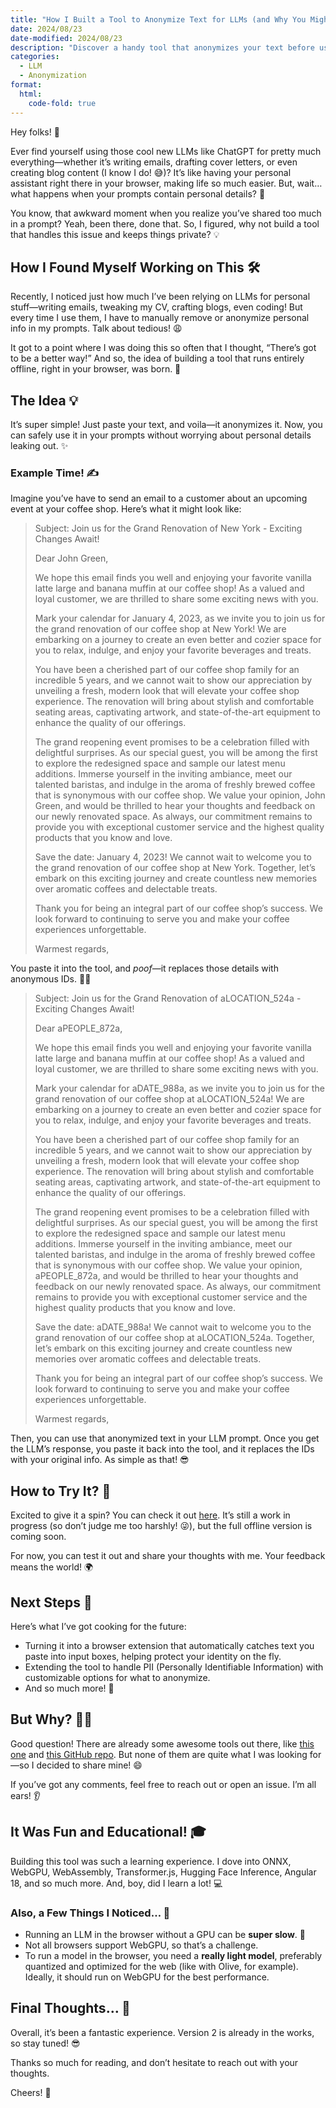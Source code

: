 ```yaml
---
title: "How I Built a Tool to Anonymize Text for LLMs (and Why You Might Need It Too!)"
date: 2024/08/23
date-modified: 2024/08/23
description: "Discover a handy tool that anonymizes your text before using it in LLMs, keeping your personal information safe and sound!"
categories:
  - LLM
  - Anonymization
format:
  html:
    code-fold: true
---
```


Hey folks! 🙌

Ever find yourself using those cool new LLMs like ChatGPT for pretty much everything—whether it's writing emails, drafting cover letters, or even creating blog content (I know I do! 😅)? It's like having your personal assistant right there in your browser, making life so much easier. But, wait...what happens when your prompts contain personal details? 😬

You know, that awkward moment when you realize you've shared too much in a prompt? Yeah, been there, done that. So, I figured, why not build a tool that handles this issue and keeps things private? 💡

## How I Found Myself Working on This 🛠️

Recently, I noticed just how much I've been relying on LLMs for personal stuff—writing emails, tweaking my CV, crafting blogs, even coding! But every time I use them, I have to manually remove or anonymize personal info in my prompts. Talk about tedious! 😩

It got to a point where I was doing this so often that I thought, "There’s got to be a better way!" And so, the idea of building a tool that runs entirely offline, right in your browser, was born. 🚀

## The Idea 💡

It’s super simple! Just paste your text, and voila—it anonymizes it. Now, you can safely use it in your prompts without worrying about personal details leaking out. ✨

### Example Time! ✍️

Imagine you’ve have to send an email to a customer about an upcoming event at your coffee shop. Here’s what it might look like:

> Subject: Join us for the Grand Renovation of New York - Exciting Changes Await!
>
>  Dear John Green,
>
>  We hope this email finds you well and enjoying your favorite vanilla latte large and banana muffin at our coffee shop!
>  As a valued and loyal customer, we are thrilled to share some exciting news with you.
>
>  Mark your calendar for January 4, 2023, as we invite you to join us for the grand renovation of our coffee shop at New York!
>  We are embarking on a journey to create an even better and cozier space for you to relax, indulge, and enjoy your favorite beverages and treats.
>
>  You have been a cherished part of our coffee shop family for an incredible 5 years, and we cannot wait to show our appreciation by unveiling a fresh, modern look that will elevate your coffee shop experience. The renovation will bring about stylish and comfortable seating areas, captivating artwork, and state-of-the-art equipment to enhance the quality of our offerings.
>
>  The grand reopening event promises to be a celebration filled with delightful surprises. As our special guest, you will be among the first to explore the redesigned space and sample our latest menu additions. Immerse yourself in the inviting ambiance, meet our talented baristas, and indulge in the aroma of freshly brewed coffee that is synonymous with our coffee shop. We value your opinion, John Green, and would be thrilled to hear your thoughts and feedback on our newly renovated space. As always, our commitment remains to provide you with exceptional customer service and the highest quality products that you know and love.
>
>  Save the date: January 4, 2023! We cannot wait to welcome you to the grand renovation of our coffee shop at New York. Together, let's embark on this exciting journey and create countless new memories over aromatic coffees and delectable treats.
>
>  Thank you for being an integral part of our coffee shop's success. We look forward to continuing to serve you and make your coffee experiences unforgettable.
>
>  Warmest regards,
>

You paste it into the tool, and *poof*—it replaces those details with anonymous IDs. 🕵️‍♀️

> Subject: Join us for the Grand Renovation of aLOCATION_524a - Exciting Changes Await!
>
>  Dear aPEOPLE_872a,
>
>  We hope this email finds you well and enjoying your favorite vanilla latte large and banana muffin at our coffee shop!
>  As a valued and loyal customer, we are thrilled to share some exciting news with you.
>
>  Mark your calendar for aDATE_988a, as we invite you to join us for the grand renovation of our coffee shop at aLOCATION_524a!
>  We are embarking on a journey to create an even better and cozier space for you to relax, indulge, and enjoy your favorite beverages and treats.
>
>  You have been a cherished part of our coffee shop family for an incredible 5 years, and we cannot wait to show our appreciation by unveiling a fresh, modern look that will elevate your coffee shop experience. The renovation will bring about stylish and comfortable seating areas, captivating artwork, and state-of-the-art equipment to enhance the quality of our offerings.
>
>  The grand reopening event promises to be a celebration filled with delightful surprises. As our special guest, you will be among the first to explore the redesigned space and sample our latest menu additions. Immerse yourself in the inviting ambiance, meet our talented baristas, and indulge in the aroma of freshly brewed coffee that is synonymous with our coffee shop. We value your opinion, aPEOPLE_872a, and would be thrilled to hear your thoughts and feedback on our newly renovated space. As always, our commitment remains to provide you with exceptional customer service and the highest quality products that you know and love.
>
>  Save the date: aDATE_988a! We cannot wait to welcome you to the grand renovation of our coffee shop at aLOCATION_524a. Together, let's embark on this exciting journey and create countless new memories over aromatic coffees and delectable treats.
>
>  Thank you for being an integral part of our coffee shop's success. We look forward to continuing to serve you and make your coffee experiences unforgettable.
>
>  Warmest regards,
>

Then, you can use that anonymized text in your LLM prompt. Once you get the LLM’s response, you paste it back into the tool, and it replaces the IDs with your original info. As simple as that! 😎

## How to Try It? 🤔

Excited to give it a spin? You can check it out [here](https://amenalahassa.github.io/web-anonymiser/). It's still a work in progress (so don't judge me too harshly! 😜), but the full offline version is coming soon.

For now, you can test it out and share your thoughts with me. Your feedback means the world! 🌍

## Next Steps 🚀

Here’s what I’ve got cooking for the future:

- Turning it into a browser extension that automatically catches text you paste into input boxes, helping protect your identity on the fly.
- Extending the tool to handle PII (Personally Identifiable Information) with customizable options for what to anonymize.
- And so much more! 🎉

## But Why? 🤷‍♂️

Good question! There are already some awesome tools out there, like [this one](https://www.pontus.so/blog) and [this GitHub repo](https://github.com/AI-LLM/AnonymizedGPT?tab=readme-ov-file). But none of them are quite what I was looking for—so I decided to share mine! 😄

If you’ve got any comments, feel free to reach out or open an issue. I’m all ears! 👂

## It Was Fun and Educational! 🎓

Building this tool was such a learning experience. I dove into ONNX, WebGPU, WebAssembly, Transformer.js, Hugging Face Inference, Angular 18, and so much more. And, boy, did I learn a lot! 💻

### Also, a Few Things I Noticed... 🧐

- Running an LLM in the browser without a GPU can be **super slow**. 🐢
- Not all browsers support WebGPU, so that's a challenge.
- To run a model in the browser, you need a **really light model**, preferably quantized and optimized for the web (like with Olive, for example). Ideally, it should run on WebGPU for the best performance.

## Final Thoughts… 🎉

Overall, it’s been a fantastic experience. Version 2 is already in the works, so stay tuned! 😎

Thanks so much for reading, and don’t hesitate to reach out with your thoughts.

Cheers! 🥂
